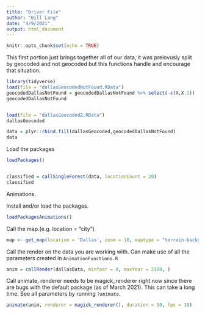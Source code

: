 ```yaml
---
title: "Driver File"
author: "Bill Lang"
date: "4/9/2021"
output: html_document
---
```


```r
knitr::opts_chunk$set(echo = TRUE)
```

This first portion just brings together all of our data, it was preiovusly split by geocoded and not geocoded but this functions handle and encourage that situation.

```r
library(tidyverse)
load(file = "dallasGeocodedNotFound.RData")
geocodedDallasNotFound = geocodedDallasNotFound %>% select(-c(X,X.1))
geocodedDallasNotFound


load(file = "dallasGeocoded2.RData")
dallasGeocoded

data = plyr::rbind.fill(dallasGeocoded,geocodedDallasNotFound)
data
```


Load the packages

```r
loadPackages()
```

```r

```



```r
classified = callSingleForest(data, locationCount = 20)
classified
```





Animations. 

Install and/or load the packages.

```r
loadPackagesAnimations()
```

Call the map.(e.g. location = "city")

```r
map <- get_map(location = 'Dallas', zoom = 10, maptype = "terrain-background", source = 'google', color = 'color')
```

Call the render on the data you are working with. Can make use of all the parameters created in `AnimationFunctions.R` 

```r
anim = callRender(dallasData, minYear = 0, maxYear = 2100, )
```

Call animate, renderer needs to be magick_renderer right now since there are bugs with the default package (as of March 2021). 
This can take a long time. See all parameters by running `?animate`.

```r
animate(anim, renderer = magick_renderer(), duration = 50, fps = 10)
```



